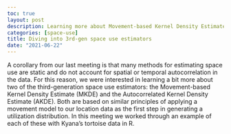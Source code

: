 ```yaml
---
toc: true
layout: post
description: Learning more about Movement-based Kernel Density Estimate (MKDE) and the Autocorrelated Kernel Density Estimate (AKDE).
categories: [space-use]
title: Diving into 3rd-gen space use estimators
date: "2021-06-22"
---
```


A corollary from our last meeting is that many methods for estimating space use are static and do not account
for spatial or temporal autocorrelation in the data. For this reason, we were interested in learning a bit more about two of
the third-generation space use estimators: the Movement-based Kernel Density Estimate (MKDE) 
and the Autocorrelated Kernel Density Estimate (AKDE). Both are based on similar principles of applying a movement model 
to our location data as the first step in generating a utilization distribution. In this meeting we worked through an example of
each of these with Kyana’s tortoise data in R. 

